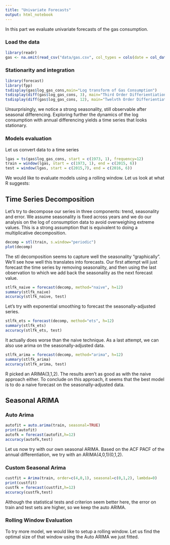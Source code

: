 ```yaml
---
title: "Univariate Forecasts"
output: html_notebook
---
```


In this part we evaluate univariate forecasts of the gas consumption.

### Load the data
```r
library(readr)
gas <- na.omit(read_csv("data/gas.csv", col_types = cols(date = col_date(format = "%Y-%m-%d"))))
```

### Stationarity and integration
```r
library(forecast)
library(fpp)
tsdisplay(gas$log_gas_cons,main="Log transform of Gas Consumption")
tsdisplay(diff(gas$log_gas_cons, 3), main="Third Order Differientiation")
tsdisplay(diff(gas$log_gas_cons, 12), main="Twelvth Order Differientiation")
```
Unsurprisingly, we notice a strong seasonality, still observable after seasonal differencing. Exploring further the dynamics of the log consumption with annual differencing yields a time series that looks stationary.

### Models evaluation
Let us convert data to a time series
```r
lgas = ts(gas$log_gas_cons, start = c(1973, 1), frequency=12)
train = window(lgas, start = c(1973, 1), end = c(2015, 6))
test = window(lgas, start = c(2015,7), end = c(2016, 6))
```

We would like to evaluate models using a rolling window. Let us look at what R suggests:

## Time Series Decomposition

Let's try to decompose our series in three components: trend, seasonality and error. We assume seasonality is fixed across years and we do our analysis on the log of consumption data to avoid overweighing extreme values. This is a strong assumption that is equivalent to doing a multiplicative decomposition.

```r
decomp = stl(train, s.window="periodic")
plot(decomp)
```

The stl decomposition seems to capture well the seasonality "graphically". We'll see how well this translates into forecasts. Our first attempt will just forecast the time series by removing seasonality, and then using the last observation to which we add back the seasonality as the next forecast value.

```r
stlfk_naive = forecast(decomp, method="naive", h=12)
summary(stlfk_naive)
accuracy(stlfk_naive, test)
```

Let's try with exponential smoothing to forecast the seasonally-adjusted series.

```r
stlfk_ets = forecast(decomp, method="ets", h=12)
summary(stlfk_ets)
accuracy(stlfk_ets, test)
```

It actually does worse than the naive technique. As a last attempt, we can also use arima on the seasonally-adjusted data.

```r
stlfk_arima = forecast(decomp, method="arima", h=12)
summary(stlfk_arima)
accuracy(stlfk_arima, test)
```

R picked an ARIMA(3,1,2). The results aren't as good as with the naive approach either. To conclude on this approach, it seems that the best model is to do a naive forecast on the seasonally-adjusted data.

## Seasonal ARIMA

### Auto Arima
```r
autofit = auto.arima(train, seasonal=TRUE)
print(autofit)
autofk = forecast(autofit,h=12)
accuracy(autofk,test)
```

Let us now try with our own seasonal ARIMA. Based on the ACF PACF of the annual differentiation, we try with an  ARIMA(4,0,1)(0,1,2).

### Custom Seasonal Arima
```r
custfit = Arima(train, order=c(4,0,1), seasonal=c(0,1,2), lambda=0)
print(custfit)
custfk = forecast(custfit,h=12)
accuracy(custfk,test)
```

Although the statistical tests and criterion seem better here, the error on train and test sets are higher, so we keep the auto ARIMA.

### Rolling Window Evaluation
To try more model, we would like to setup a rolling window. Let us find the optimal size of that window using the Auto ARIMA we just fitted.



